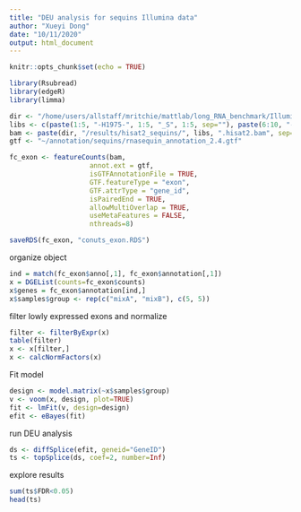 ```yaml
---
title: "DEU analysis for sequins Illumina data"
author: "Xueyi Dong"
date: "10/11/2020"
output: html_document
---
```


```r
knitr::opts_chunk$set(echo = TRUE)
```

```r
library(Rsubread)
library(edgeR)
library(limma)
```

```r
dir <- "/home/users/allstaff/mritchie/mattlab/long_RNA_benchmark/Illumina_April19"
libs <- c(paste(1:5, "-H1975-", 1:5, "_S", 1:5, sep=""), paste(6:10, "-HCC-", 1:5, "_S", 6:10, sep=""))
bam <- paste(dir, "/results/hisat2_sequins/", libs, ".hisat2.bam", sep="")
gtf <- "~/annotation/sequins/rnasequin_annotation_2.4.gtf"
```

```r
fc_exon <- featureCounts(bam, 
                    annot.ext = gtf, 
                    isGTFAnnotationFile = TRUE, 
                    GTF.featureType = "exon",
                    GTF.attrType = "gene_id",
                    isPairedEnd = TRUE, 
                    allowMultiOverlap = TRUE,
                    useMetaFeatures = FALSE,
                    nthreads=8)
```
```r
saveRDS(fc_exon, "conuts_exon.RDS")
```

organize object

```r
ind = match(fc_exon$anno[,1], fc_exon$annotation[,1])
x = DGEList(counts=fc_exon$counts)
x$genes = fc_exon$annotation[ind,]
x$samples$group <- rep(c("mixA", "mixB"), c(5, 5))
```

filter lowly expressed exons and normalize

```r
filter <- filterByExpr(x)
table(filter)
x <- x[filter,]
x <- calcNormFactors(x)
```

Fit model

```r
design <- model.matrix(~x$samples$group)
v <- voom(x, design, plot=TRUE)
fit <- lmFit(v, design=design)
efit <- eBayes(fit)
```

run DEU analysis

```r
ds <- diffSplice(efit, geneid="GeneID")
ts <- topSplice(ds, coef=2, number=Inf)
```

explore results

```r
sum(ts$FDR<0.05)
head(ts)
```

